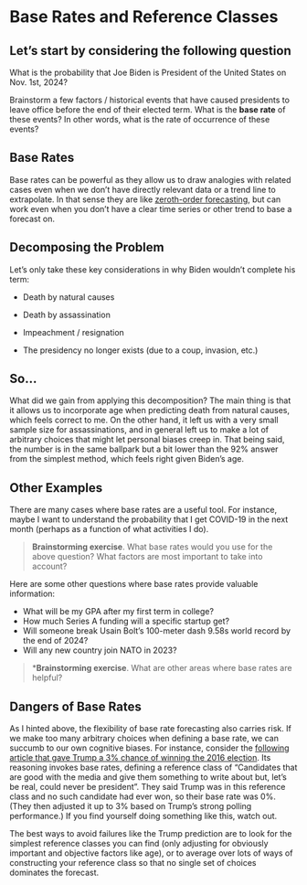 # Base Rates and Reference Classes

::: {.callout-question .callout}
## Let’s start by considering the following question

What is the probability that Joe Biden is President of the United States on Nov. 1st, 2024?
:::

Brainstorm a few factors / historical events that have caused presidents to leave office before the end of their elected term. What is the **base rate** of these events? In other words, what is the rate of occurrence of these events? \vspace{15em}

::: {.callout-important}
## Base Rates
Base rates can be powerful as they allow us to draw analogies with related cases even when we don’t have directly relevant data or a trend line to extrapolate. In that sense they are like [zeroth-order forecasting](#zeroth-order), but can work even when you don’t have a clear time series or other trend to base a forecast on.
:::

## Decomposing the Problem

Let's only take these key considerations in why Biden wouldn't complete his term:

- Death by natural causes \vspace{5em}

- Death by assassination \vspace{5em}

- Impeachment / resignation \vspace{5em}

- The presidency no longer exists (due to a coup, invasion, etc.) \vspace{5em}

::: {.callout-note collapse="true"}
## So...
What did we gain from applying this decomposition? The main thing is that it allows us to incorporate age when predicting death from natural causes, which feels correct to me. On the other hand, it left us with a very small sample size for assassinations, and in general left us to make a lot of arbitrary choices that might let personal biases creep in. That being said, the number is in the same ballpark but a bit lower than the 92% answer from the simplest method, which feels right given Biden’s age.
:::

## Other Examples

There are many cases where base rates are a useful tool. For instance, maybe I want to understand the probability that I get COVID-19 in the next month (perhaps as a function of what activities I do).

> **Brainstorming exercise**. What base rates would you use for the above question? What factors are most important to take into account? \vspace{10em}

Here are some other questions where base rates provide valuable information:

- What will be my GPA after my first term in college?
- How much Series A funding will a specific startup get?
- Will someone break Usain Bolt’s 100-meter dash 9.58s world record by the end of 2024?
- Will any new country join NATO in 2023?

> ***Brainstorming exercise**. What are other areas where base rates are helpful? \vspace{10em}

## Dangers of Base Rates

As I hinted above, the flexibility of base rate forecasting also carries risk. If we make too many arbitrary choices when defining a base rate, we can succumb to our own cognitive biases. For instance, consider the [following article that gave Trump a 3% chance of winning the 2016 election](https://www.cultivatelabs.com/posts/superforecasting-everything-has-a-base-rate). Its reasoning invokes base rates, defining a reference class of “Candidates that are good with the media and give them something to write about but, let’s be real, could never be president”. They said Trump was in this reference class and no such candidate had ever won, so their base rate was 0%. (They then adjusted it up to 3% based on Trump’s strong polling performance.) If you find yourself doing something like this, watch out.

::: {.callout-note}
The best ways to avoid failures like the Trump prediction are to look for the simplest reference classes you can find (only adjusting for obviously important and objective factors like age), or to average over lots of ways of constructing your reference class so that no single set of choices dominates the forecast.
:::



